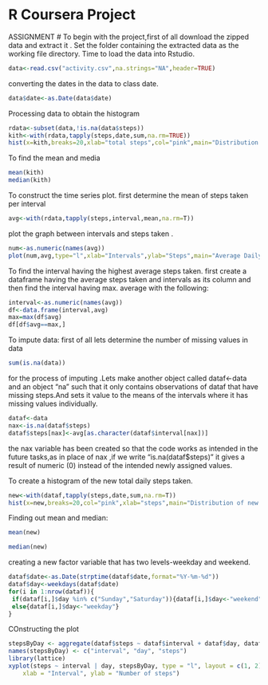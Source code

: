 R Coursera Project
===================

ASSIGNMENT #
To begin with the project,first of all download the zipped data and extract it .
Set the folder containing the extracted data as the working file directory.
Time to load the data into Rstudio.
```r
data<-read.csv("activity.csv",na.strings="NA",header=TRUE)
```
converting the dates in the data to class date.
```r
data$date<-as.Date(data$date)
```
Processing data to obtain the histogram
```r
rdata<-subset(data,!is.na(data$steps))
kith<-with(rdata,tapply(steps,date,sum,na.rm=TRUE))
hist(x=kith,breaks=20,xlab="total steps",col="pink",main="Distribution of total daily steps")
```
To find the mean and media 
```r
mean(kith)
median(kith)
```
To construct the time series plot.
first determine the mean of steps taken per interval 

```r
avg<-with(rdata,tapply(steps,interval,mean,na.rm=T))
```
plot the graph between intervals and steps taken .

```r
num<-as.numeric(names(avg))
plot(num,avg,type="l",xlab="Intervals",ylab="Steps",main="Average Daily activity Pattern")
```


To find the interval having the highest average steps taken.
first create a dataframe having the average steps taken and intervals as its column and then  find the interval having max. average with the following:

```r
interval<-as.numeric(names(avg))
df<-data.frame(interval,avg)
max=max(df$avg)
df[df$avg==max,]
```
To impute data:
first of all lets determine the number of missing values in data
```r
sum(is.na(data))
```
for the process of imputing .Lets make another object called dataf<-data and an object "na" such that it only contains observations of dataf that have missing steps.And sets it value to the means of the intervals where it has  missing values individually.
```r
dataf<-data
nax<-is.na(dataf$steps)
dataf$steps[nax]<-avg[as.character(dataf$interval[nax])]

```
the nax variable has been created so that the code works as intended in the future tasks,as in place of nax ,if we write "is.na(dataf$steps)" it gives a result of numeric (0) instead of the intended newly assigned values.


To create a histogram of the new total daily steps taken.
```r
new<-with(dataf,tapply(steps,date,sum,na.rm=T))
hist(x=new,breaks=20,col="pink",xlab="steps",main="Distribution of new data")
```

Finding out mean and median:

```r
mean(new)

median(new)
```

creating a new factor variable that has two levels-weekday and weekend.
```r
dataf$date<-as.Date(strptime(dataf$date,format="%Y-%m-%d"))
dataf$day<-weekdays(dataf$date)
for(i in 1:nrow(dataf)){
 if(dataf[i,]$day %in% c("Sunday","Saturday")){dataf[i,]$day<-"weekend"}
 else{dataf[i,]$day<-"weekday"}
}
```
COnstructing the plot 
```r
stepsByDay <- aggregate(dataf$steps ~ dataf$interval + dataf$day, dataf, mean)
names(stepsByDay) <- c("interval", "day", "steps")
library(lattice)
xyplot(steps ~ interval | day, stepsByDay, type = "l", layout = c(1, 2), 
    xlab = "Interval", ylab = "Number of steps")

```











































